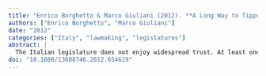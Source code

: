 ```yaml
---
title: "Enrico Borghetto & Marco Giuliani (2012). **A Long Way to Tipperary: Time in the Italian Legislative Process 1987–2008**. *South European Society and Politics*, 17(1), 23--44."
authors: ["Enrico Borghetto", "Marco Giuliani"]
date: "2012"
categories: ["Italy", "lawmaking", "legislatures"]
abstract: |
  The Italian legislature does not enjoy widespread trust. At least one of the reasons has to be the perception of its inefficiency. Comparatively, the Italian law-making process is slow and most policy-makers complain about the difficulties experienced in trying to speed up the process. In spite of the political relevance of the topic, the issue has not attracted much scientific attention. This study tries to cover that void, focusing explicitly on the temporal dimension of law-making and analysing the duration of more than 3,000 laws approved during the period of 1987?2008: 21 years of intense Italian political history. Our exploratory analysis finds that successful proposals spend most of their time in those stages preceding the discussion in parliament, waiting to find room on the agenda. Concentrating on ordinary laws, we realise that the factors that expedite a legislative process are its sponsorship, the procedure adopted, the policy sector, and the timing of introduction, whereas the level of consensus is not associated with the duration of the process. The Italian legislature does not enjoy widespread trust. At least one of the reasons has to be the perception of its inefficiency. Comparatively, the Italian law-making process is slow and most policy-makers complain about the difficulties experienced in trying to speed up the process. In spite of the political relevance of the topic, the issue has not attracted much scientific attention. This study tries to cover that void, focusing explicitly on the temporal dimension of law-making and analysing the duration of more than 3,000 laws approved during the period of 1987?2008: 21 years of intense Italian political history. Our exploratory analysis finds that successful proposals spend most of their time in those stages preceding the discussion in parliament, waiting to find room on the agenda. Concentrating on ordinary laws, we realise that the factors that expedite a legislative process are its sponsorship, the procedure adopted, the policy sector, and the timing of introduction, whereas the level of consensus is not associated with the duration of the process.
doi: "10.1080/13608746.2012.654619"
---
```

